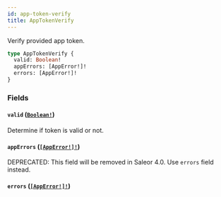 ```yaml
---
id: app-token-verify
title: AppTokenVerify
---
```


Verify provided app token.

```graphql
type AppTokenVerify {
  valid: Boolean!
  appErrors: [AppError!]!
  errors: [AppError!]!
}
```

### Fields

#### `valid` ([`Boolean!`](/docs/developer/api-reference/scalars/boolean))

Determine if token is valid or not.

#### `appErrors` ([`[AppError!]!`](/docs/developer/api-reference/objects/app-error))

<span class="badge badge--warning">DEPRECATED: This field will be removed in Saleor 4.0. Use `errors` field instead.</span>

#### `errors` ([`[AppError!]!`](/docs/developer/api-reference/objects/app-error))
